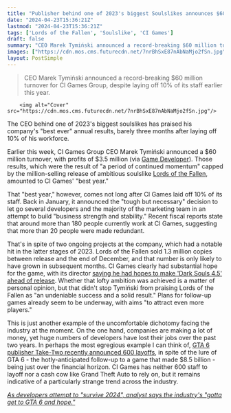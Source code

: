 ```yaml
---
title: "Publisher behind one of 2023's biggest Soulslikes announces $60 million 'best-ever' year just 3 months after laying off 10% of staff"
date: "2024-04-23T15:36:21Z"
lastmod: "2024-04-23T15:36:21Z"
tags: ['Lords of the Fallen', 'Soulslike', 'CI Games']
draft: false
summary: "CEO Marek Tymiński announced a record-breaking $60 million turnover for CI Games Group, despite laying off 10% of its staff earlier this year."
images: ["https://cdn.mos.cms.futurecdn.net/7nrBhSxE87nAbNaMjo2fSn.jpg"]
layout: PostSimple
---
```

> CEO Marek Tymiński announced a record-breaking $60 million turnover for CI Games Group, despite laying off 10% of its staff earlier this year.


        <img alt="Cover" src="https://cdn.mos.cms.futurecdn.net/7nrBhSxE87nAbNaMjo2fSn.jpg"/>
        
The CEO behind one of 2023's biggest soulslikes has praised his company's "best ever" annual results, barely three months after laying off 10% of his workforce.

Earlier this week, CI Games Group CEO Marek Tymiński announced a $60 million turnover, with profits of $3.5 million (via [<u>Game Developer</u>](https://www.gamedeveloper.com/business/ci-games-ceo-lauds-record-annual-revenues-months-after-cutting-10-percent-of-jobs)). Those results, which were the result of "a period of continued momentum" capped by the million-selling release of ambitious soulslike [Lords of the Fallen](https://www.gamesradar.com/lords-of-the-fallen-review/), amounted to CI Games' "best year." 

That "best year," however, comes not long after CI Games laid off 10% of its staff. Back in January, it announced the "tough but necessary" decision to let go several developers and the majority of the marketing team in an attempt to build "business strength and stability." Recent fiscal reports state that around more than 180 people currently work at CI Games, suggesting that more than 20 people were made redundant.

That's in spite of two ongoing projects at the company, which had a notable hit in the latter stages of 2023. Lords of the Fallen sold 1.3 million copies between release and the end of December, and that number is only likely to have grown in subsequent months. CI Games clearly had substantial hope for the game, with its director [<u>saying he had hopes to make 'Dark Souls 4.5' ahead of release</u>](https://www.gamesradar.com/the-lords-of-the-fallen-dev-wants-their-game-to-be-dark-souls-45/). Whether that lofty ambition was achieved is a matter of personal opinion, but that didn't stop Tymiński from praising Lords of the Fallen as "an undeniable success and a solid result." Plans for follow-up games already seem to be underway, with aims "to attract even more players."

This is just another example of the uncomfortable dichotomy facing the industry at the moment. On the one hand, companies are making a lot of money, yet huge numbers of developers have lost their jobs over the past two years. In perhaps the most egregious example I can think of, [<u>GTA 6 publisher Take-Two recently announced 600 layoffs</u>](https://www.gamesradar.com/gta-6-publisher-take-two-is-laying-off-hundreds-of-developers-and-canceling-projects/), in spite of the lure of GTA 6 - the hotly-anticipated follow-up to a game that made $8.5 billion - being just over the financial horizon. CI Games has neither 600 staff to layoff nor a cash cow like Grand Theft Auto to rely on, but it remains indicative of a particularly strange trend across the industry.

[<em>As developers attempt to "survive 2024", analyst says the industry's "gotta get to GTA 6 and hope."</em>](https://www.gamesradar.com/as-developers-attempt-to-survive-2024-analyst-says-the-industrys-gotta-get-to-gta-6-and-hope/)
        